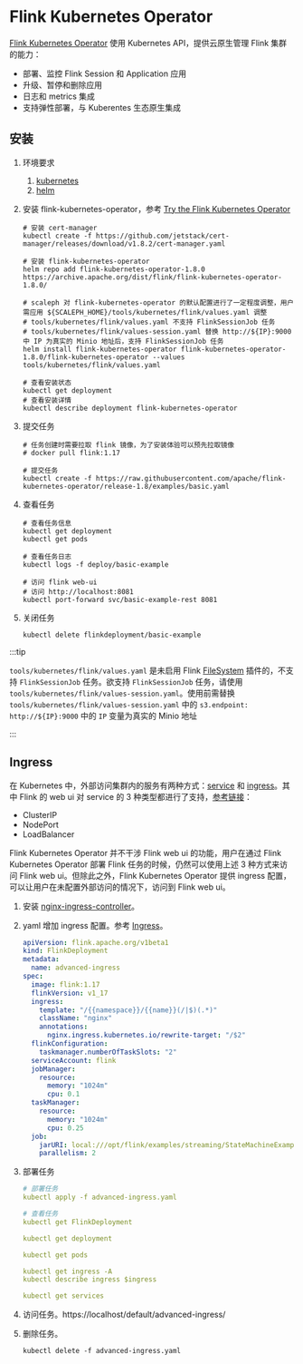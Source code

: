 # Flink Kubernetes Operator

[Flink Kubernetes Operator](https://nightlies.apache.org/flink/flink-kubernetes-operator-docs-stable/) 使用 Kubernetes API，提供云原生管理 Flink 集群的能力：

- 部署、监控 Flink Session 和 Application 应用
- 升级、暂停和删除应用
- 日志和 metrics 集成
- 支持弹性部署，与 Kuberentes 生态原生集成

## 安装

1. 环境要求

   1. [kubernetes](https://kubernetes.io/)
   2. [helm](https://helm.sh/zh/docs/intro/quickstart/)

2. 安装 flink-kubernetes-operator，参考 [Try the Flink Kubernetes Operator](https://nightlies.apache.org/flink/flink-kubernetes-operator-docs-release-1.8/docs/try-flink-kubernetes-operator/quick-start/)

   ```shell
   # 安装 cert-manager
   kubectl create -f https://github.com/jetstack/cert-manager/releases/download/v1.8.2/cert-manager.yaml
   
   # 安装 flink-kubernetes-operator
   helm repo add flink-kubernetes-operator-1.8.0 https://archive.apache.org/dist/flink/flink-kubernetes-operator-1.8.0/
   
   # scaleph 对 flink-kubernetes-operator 的默认配置进行了一定程度调整，用户需应用 ${SCALEPH_HOME}/tools/kubernetes/flink/values.yaml 调整
   # tools/kubernetes/flink/values.yaml 不支持 FlinkSessionJob 任务
   # tools/kubernetes/flink/values-session.yaml 替换 http://${IP}:9000 中 IP 为真实的 Minio 地址后，支持 FlinkSessionJob 任务
   helm install flink-kubernetes-operator flink-kubernetes-operator-1.8.0/flink-kubernetes-operator --values tools/kubernetes/flink/values.yaml
   
   # 查看安装状态
   kubectl get deployment
   # 查看安装详情
   kubectl describe deployment flink-kubernetes-operator
   ```

3. 提交任务

   ```shell
   # 任务创建时需要拉取 flink 镜像，为了安装体验可以预先拉取镜像
   # docker pull flink:1.17
   
   # 提交任务
   kubectl create -f https://raw.githubusercontent.com/apache/flink-kubernetes-operator/release-1.8/examples/basic.yaml
   ```

4. 查看任务

   ```shell
   # 查看任务信息
   kubectl get deployment
   kubectl get pods
   
   # 查看任务日志
   kubectl logs -f deploy/basic-example
   
   # 访问 flink web-ui
   # 访问 http://localhost:8081
   kubectl port-forward svc/basic-example-rest 8081
   ```

5. 关闭任务

   ```shell
   kubectl delete flinkdeployment/basic-example
   ```

:::tip

`tools/kubernetes/flink/values.yaml` 是未启用 Flink [FileSystem](https://nightlies.apache.org/flink/flink-docs-release-1.19/docs/deployment/filesystems/overview/) 插件的，不支持 `FlinkSessionJob` 任务。欲支持 `FlinkSessionJob` 任务，请使用 `tools/kubernetes/flink/values-session.yaml`。使用前需替换 `tools/kubernetes/flink/values-session.yaml` 中的 `s3.endpoint: http://${IP}:9000` 中的 `IP` 变量为真实的 Minio 地址

:::

## Ingress

在 Kubernetes 中，外部访问集群内的服务有两种方式：[service](https://kubernetes.io/docs/concepts/services-networking/service/#publishing-services-service-types) 和 [ingress](https://kubernetes.io/docs/concepts/services-networking/ingress/)。其中 Flink 的 web ui 对 service 的 3 种类型都进行了支持，[参考链接](https://nightlies.apache.org/flink/flink-docs-release-1.19/docs/deployment/resource-providers/native_kubernetes/#accessing-flinks-web-ui)：

- ClusterIP
- NodePort
- LoadBalancer

Flink Kubernetes Operator 并不干涉 Flink web ui 的功能，用户在通过 Flink Kubernetes Operator 部署 Flink 任务的时候，仍然可以使用上述 3 种方式来访问 Flink web ui。但除此之外，Flink Kubernetes Operator 提供 ingress 配置，可以让用户在未配置外部访问的情况下，访问到 Flink web ui。

1. 安装 [nginx-ingress-controller](./nginx-ingress-controller)。

2. yaml 增加 ingress 配置。参考 [Ingress](https://nightlies.apache.org/flink/flink-kubernetes-operator-docs-release-1.7/docs/operations/ingress/)。

   ```yaml
   apiVersion: flink.apache.org/v1beta1
   kind: FlinkDeployment
   metadata:
     name: advanced-ingress
   spec:
     image: flink:1.17
     flinkVersion: v1_17
     ingress:
       template: "/{{namespace}}/{{name}}(/|$)(.*)"
       className: "nginx"
       annotations:
         nginx.ingress.kubernetes.io/rewrite-target: "/$2"
     flinkConfiguration:
       taskmanager.numberOfTaskSlots: "2"
     serviceAccount: flink
     jobManager:
       resource:
         memory: "1024m"
         cpu: 0.1
     taskManager:
       resource:
         memory: "1024m"
         cpu: 0.25
     job:
       jarURI: local:///opt/flink/examples/streaming/StateMachineExample.jar
       parallelism: 2
   ```

3. 部署任务

   ```yaml
   # 部署任务
   kubectl apply -f advanced-ingress.yaml
   
   # 查看任务
   kubectl get FlinkDeployment
   
   kubectl get deployment
   
   kubectl get pods
   
   kubectl get ingress -A
   kubectl describe ingress $ingress
   
   kubectl get services
   ```

4. 访问任务。https://localhost/default/advanced-ingress/

5. 删除任务。

   ```shell
   kubectl delete -f advanced-ingress.yaml
   ```

